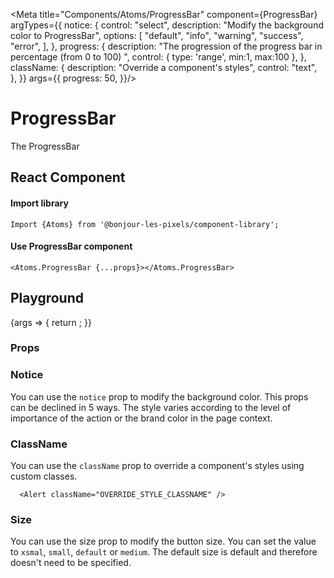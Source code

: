 
<Meta 
  title="Components/Atoms/ProgressBar" 
  component={ProgressBar}
  argTypes={{
    notice: {
      control: "select",
      description: "Modify the background color to ProgressBar",
      options: [
        "default",
        "info",
        "warning",
        "success",
        "error",
      ],
    },
    progress: {
      description: "The progression of the progress bar in percentage (from 0 to 100) ",
      control: { type: 'range', min:1, max:100 },
    },
    className: {
      description: "Override a component's styles",
      control: "text",
    },
  }}
  args={{
    progress: 50,
  }}/>

# ProgressBar

The ProgressBar

## React Component

#### Import library

```
Import {Atoms} from '@bonjour-les-pixels/component-library';
```

#### Use ProgressBar component

```
<Atoms.ProgressBar {...props}></Atoms.ProgressBar>
```

## Playground

<Canvas>
  <Story name="ProgressBar">
    {args => {
      return <ProgressBar {...args}  />;
    }}
  </Story>
</Canvas>

### Props

<ArgsTable story="ProgressBar" />

### Notice

You can use the `notice` prop to modify the background color. This props can be declined in 5 ways. The style varies according to the level of importance of the action or the brand color in the page context.

<Canvas>
  <ProgressBar 
    progress="50"
  />
</Canvas>

<Canvas>
  <ProgressBar 
    progress="50"
    notice="info"
  />
</Canvas>

<Canvas>
  <ProgressBar 
    progress="50"
    notice="error"
  />
</Canvas>

<Canvas>
  <ProgressBar 
    progress="50"
    notice="success"
  />
</Canvas>

<Canvas>
  <ProgressBar 
    progress="50"
    notice="warning"
  />
</Canvas>

### ClassName

You can use the `className` prop to override a component's styles using custom classes.

```
  <Alert className="OVERRIDE_STYLE_CLASSNAME" />
```

### Size

You can use the size prop to modify the button size. You can set the value to `xsmal`, `small`, `default` or `medium`. 
The default size is default and therefore doesn't need to be specified.

<Canvas>
  <ProgressBar
      size="xsmall"
      progress="60"
    />
</Canvas>

<Canvas>
  <ProgressBar
      size="small"
       progress="60"
    />
</Canvas>

<Canvas>
  <ProgressBar
      size="default"
       progress="60"
    />
</Canvas>

<Canvas>
  <ProgressBar
      size="medium"
       progress="60"
    />
</Canvas>